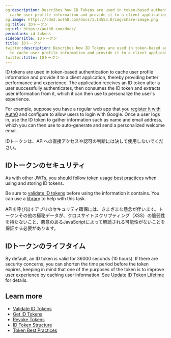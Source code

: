 ```yaml
---
og:description: Describes how ID Tokens are used in token-based authentication to
  cache user profile information and provide it to a client application.
og:image: https://cdn2.auth0.com/docs/1.14553.0/img/share-image.png
og:title: IDトークン
og:url: https://auth0.com/docs/
permalink: id-tokens
sidebarTitle: IDトークン
title: IDトークン
twitter:description: Describes how ID Tokens are used in token-based authentication
  to cache user profile information and provide it to a client application.
twitter:title: IDトークン
---
```


<Tooltip tip="ID Token: Credential meant for the client itself, rather than for accessing a resource." cta="View Glossary" href="/docs/glossary?term=ID+tokens">ID tokens</Tooltip> are used in token-based authentication to cache user profile information and provide it to a client application, thereby providing better performance and experience. The application receives an ID token after a user successfully authenticates, then consumes the ID token and extracts user information from it, which it can then use to personalize the user's experience.

For example, suppose you have a regular web app that you [register it with Auth0](/docs/get-started/auth0-overview/create-applications/regular-web-apps) and configure to allow users to login with Google. Once a user logs in, use the ID token to gather information such as name and email address, which you can then use to auto-generate and send a personalized welcome email.

IDトークンは、APIへの直接アクセスや認可の判断には決して使用しないでください。

## IDトークンのセキュリティ

As with other [JWTs](/docs/secure/tokens/json-web-tokens), you should follow [token usage best practices](/docs/secure/tokens/token-best-practices) when using and storing ID tokens.

<Callout icon="file-lines" color="#0EA5E9" iconType="regular">

Be sure to [validate ID tokens](/docs/secure/tokens/id-tokens/validate-id-tokens) before using the information it contains. You can use a [library](https://jwt.io/#libraries-io) to help with this task.

</Callout>

APIを呼び出すアプリのセキュリティ確保には、さまざまな懸念が伴います。トークンその他の極秘データが、クロスサイトスクリプティング（XSS）の脆弱性を持たないこと、悪意のあるJavaScriptによって解読される可能性がないことを保証する必要があります。

## IDトークンのライフタイム

By default, an ID token is valid for 36000 seconds (10 hours). If there are security concerns, you can shorten the time period before the token expires, keeping in mind that one of the purposes of the token is to improve user experience by caching user information. See [Update ID Token Lifetime](/docs/secure/tokens/id-tokens/update-id-token-lifetime) for details.

## Learn more

* [Validate ID Tokens](/docs/secure/tokens/id-tokens/validate-id-tokens)
* [Get ID Tokens](/docs/secure/tokens/id-tokens/get-id-tokens)
* [Revoke Tokens](/docs/secure/tokens/revoke-tokens)
* [ID Token Structure](/docs/secure/tokens/id-tokens/id-token-structure)
* [Token Best Practices](/docs/secure/tokens/token-best-practices)
